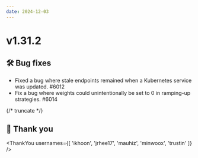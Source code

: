 ```yaml
---
date: 2024-12-03
---
```


# v1.31.2

## 🛠️ Bug fixes

- Fixed a bug where stale endpoints remained when a Kubernetes service was updated. #6012
- Fix a bug where weights could unintentionally be set to 0 in ramping-up strategies. #6014

{/* truncate */}

## 🙇 Thank you

<ThankYou usernames={[
  'ikhoon',
  'jrhee17',
  'mauhiz',
  'minwoox',
  'trustin'
]} />
